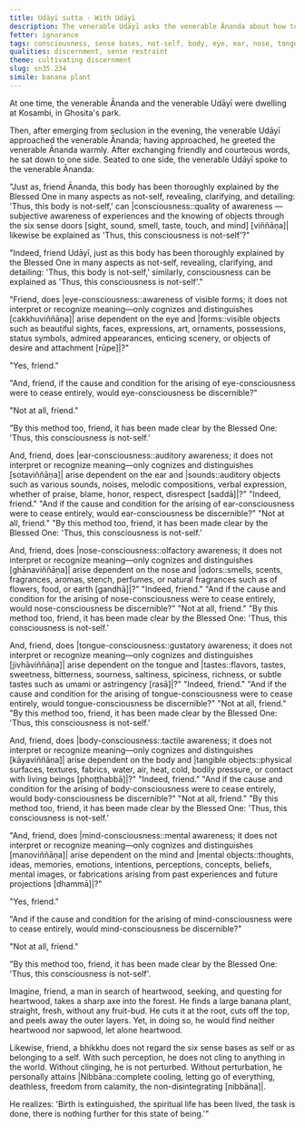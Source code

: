 ```yaml
---
title: Udāyī sutta - With Udāyī
description: The venerable Udāyī asks the venerable Ānanda about how to see the not-self nature of consciousness.
fetter: ignorance
tags: consciousness, sense bases, not-self, body, eye, ear, nose, tongue, body, mind, perception, contact, feeling, craving, clinging, becoming, birth, aging, death, suffering, cessation, path, sn, sn35-44, sn35
qualities: discernment, sense restraint
theme: cultivating discernment
slug: sn35.234
simile: banana plant
---
```


At one time, the venerable Ānanda and the venerable Udāyī were dwelling at Kosambi, in Ghosita's park.

Then, after emerging from seclusion in the evening, the venerable Udāyī approached the venerable Ānanda; having approached, he greeted the venerable Ānanda warmly. After exchanging friendly and courteous words, he sat down to one side. Seated to one side, the venerable Udāyī spoke to the venerable Ānanda:

"Just as, friend Ānanda, this body has been thoroughly explained by the Blessed One in many aspects as not-self, revealing, clarifying, and detailing: 'Thus, this body is not-self,' can |consciousness::quality of awareness — subjective awareness of experiences and the knowing of objects through the six sense doors [sight, sound, smell, taste, touch, and mind] [viññāṇa]| likewise be explained as 'Thus, this consciousness is not-self'?"

"Indeed, friend Udāyī, just as this body has been thoroughly explained by the Blessed One in many aspects as not-self, revealing, clarifying, and detailing: 'Thus, this body is not-self,' similarly, consciousness can be explained as 'Thus, this consciousness is not-self'."

"Friend, does |eye-consciousness::awareness of visible forms; it does not interpret or recognize meaning—only cognizes and distinguishes [cakkhuviññāṇa]| arise dependent on the eye and |forms::visible objects such as beautiful sights, faces, expressions, art, ornaments, possessions, status symbols, admired appearances, enticing scenery, or objects of desire and attachment [rūpe]|?"

"Yes, friend."

"And, friend, if the cause and condition for the arising of eye-consciousness were to cease entirely, would eye-consciousness be discernible?"

"Not at all, friend."

"By this method too, friend, it has been made clear by the Blessed One: 'Thus, this consciousness is not-self.'

And, friend, does |ear-consciousness::auditory awareness; it does not interpret or recognize meaning—only cognizes and distinguishes [sotaviññāṇa]| arise dependent on the ear and |sounds::auditory objects such as various sounds, noises, melodic compositions, verbal expression, whether of praise, blame, honor, respect, disrespect [saddā]|?" "Indeed, friend." "And if the cause and condition for the arising of ear-consciousness were to cease entirely, would ear-consciousness be discernible?" "Not at all, friend." "By this method too, friend, it has been made clear by the Blessed One: 'Thus, this consciousness is not-self.'

And, friend, does |nose-consciousness::olfactory awareness; it does not interpret or recognize meaning—only cognizes and distinguishes [ghānaviññāṇa]| arise dependent on the nose and |odors::smells, scents, fragrances, aromas, stench, perfumes, or natural fragrances such as of flowers, food, or earth [gandhā]|?" "Indeed, friend." "And if the cause and condition for the arising of nose-consciousness were to cease entirely, would nose-consciousness be discernible?" "Not at all, friend." "By this method too, friend, it has been made clear by the Blessed One: 'Thus, this consciousness is not-self.'

And, friend, does |tongue-consciousness::gustatory awareness; it does not interpret or recognize meaning—only cognizes and distinguishes [jivhāviññāṇa]| arise dependent on the tongue and |tastes::flavors, tastes, sweetness, bitterness, sourness, saltiness, spiciness, richness, or subtle tastes such as umami or astringency [rasā]|?" "Indeed, friend." "And if the cause and condition for the arising of tongue-consciousness were to cease entirely, would tongue-consciousness be discernible?" "Not at all, friend." "By this method too, friend, it has been made clear by the Blessed One: 'Thus, this consciousness is not-self.'

And, friend, does |body-consciousness::tactile awareness; it does not interpret or recognize meaning—only cognizes and distinguishes [kāyaviññāṇa]| arise dependent on the body and |tangible objects::physical surfaces, textures, fabrics, water, air, heat, cold, bodily pressure, or contact with living beings [phoṭṭhabbā]|?" "Indeed, friend." "And if the cause and condition for the arising of body-consciousness were to cease entirely, would body-consciousness be discernible?" "Not at all, friend." "By this method too, friend, it has been made clear by the Blessed One: 'Thus, this consciousness is not-self.'

"And, friend, does |mind-consciousness::mental awareness; it does not interpret or recognize meaning—only cognizes and distinguishes [manoviññāṇa]| arise dependent on the mind and |mental objects::thoughts, ideas, memories, emotions, intentions, perceptions, concepts, beliefs, mental images, or fabrications arising from past experiences and future projections [dhammā]|?"

"Yes, friend."

"And if the cause and condition for the arising of mind-consciousness were to cease entirely, would mind-consciousness be discernible?"

"Not at all, friend."

"By this method too, friend, it has been made clear by the Blessed One: 'Thus, this consciousness is not-self'.

Imagine, friend, a man in search of heartwood, seeking, and questing for heartwood, takes a sharp axe into the forest. He finds a large banana plant, straight, fresh, without any fruit-bud. He cuts it at the root, cuts off the top, and peels away the outer layers. Yet, in doing so, he would find neither heartwood nor sapwood, let alone heartwood.

Likewise, friend, a bhikkhu does not regard the six sense bases as self or as belonging to a self. With such perception, he does not cling to anything in the world. Without clinging, he is not perturbed. Without perturbation, he personally attains |Nibbāna::complete cooling, letting go of everything, deathless, freedom from calamity, the non-disintegrating [nibbāna]|.

He realizes: 'Birth is extinguished, the spiritual life has been lived, the task is done, there is nothing further for this state of being.'"